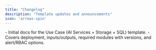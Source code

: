 ```yaml
---
title: "Changelog"
description: "Template updates and announcements"
icon: 'arrows-spin'
---
```


<Update label="2025/09/03" description="uc-proj-ais-st-sql-v0.1.0">
  - Initial docs for the Use Case (AI Services + Storage + SQL) template.
  - Covers deployment, inputs/outputs, required modules with versions, and alert/RBAC options.

</Update>


